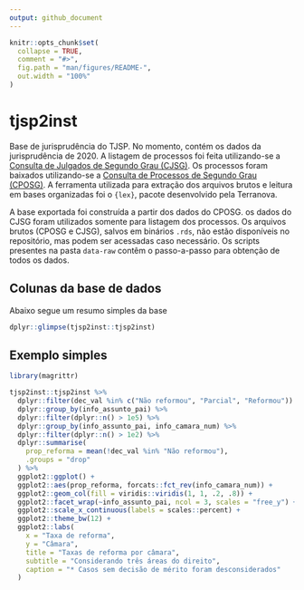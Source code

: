 ```yaml
---
output: github_document
---
```


<!-- README.md is generated from README.Rmd. Please edit that file -->

```r
knitr::opts_chunk$set(
  collapse = TRUE,
  comment = "#>",
  fig.path = "man/figures/README-",
  out.width = "100%"
)
```

# tjsp2inst

<!-- badges: start -->
<!-- badges: end -->

Base de jurisprudência do TJSP. No momento, contém os dados da jurisprudência de 2020. A listagem de processos foi feita utilizando-se a [Consulta de Julgados de Segundo Grau (CJSG)](https://esaj.tjsp.jus.br/cjsg/resultadoCompleta.do). Os processos foram baixados utilizando-se a [Consulta de Processos de Segundo Grau (CPOSG)](https://esaj.tjsp.jus.br/cposg/open.do). A ferramenta utilizada para extração dos arquivos brutos e leitura em bases organizadas foi o `{lex}`, pacote desenvolvido pela Terranova.

A base exportada foi construída a partir dos dados do CPOSG. os dados do CJSG foram utilizados somente para listagem dos processos. Os arquivos brutos (CPOSG e CJSG), salvos em binários `.rds`, não estão disponíveis no repositório, mas podem ser acessadas caso necessário. Os scripts presentes na pasta `data-raw` contêm o passo-a-passo para obtenção de todos os dados.

## Colunas da base de dados

Abaixo segue um resumo simples da base

```r
dplyr::glimpse(tjsp2inst::tjsp2inst)
```


## Exemplo simples

```r
library(magrittr)

tjsp2inst::tjsp2inst %>% 
  dplyr::filter(dec_val %in% c("Não reformou", "Parcial", "Reformou")) %>% 
  dplyr::group_by(info_assunto_pai) %>% 
  dplyr::filter(dplyr::n() > 1e5) %>% 
  dplyr::group_by(info_assunto_pai, info_camara_num) %>% 
  dplyr::filter(dplyr::n() > 1e2) %>% 
  dplyr::summarise(
    prop_reforma = mean(!dec_val %in% "Não reformou"), 
    .groups = "drop"
  ) %>% 
  ggplot2::ggplot() +
  ggplot2::aes(prop_reforma, forcats::fct_rev(info_camara_num)) +
  ggplot2::geom_col(fill = viridis::viridis(1, 1, .2, .8)) +
  ggplot2::facet_wrap(~info_assunto_pai, ncol = 3, scales = "free_y") +
  ggplot2::scale_x_continuous(labels = scales::percent) +
  ggplot2::theme_bw(12) +
  ggplot2::labs(
    x = "Taxa de reforma", 
    y = "Câmara", 
    title = "Taxas de reforma por câmara",
    subtitle = "Considerando três áreas do direito", 
    caption = "* Casos sem decisão de mérito foram desconsiderados"
  )
```

